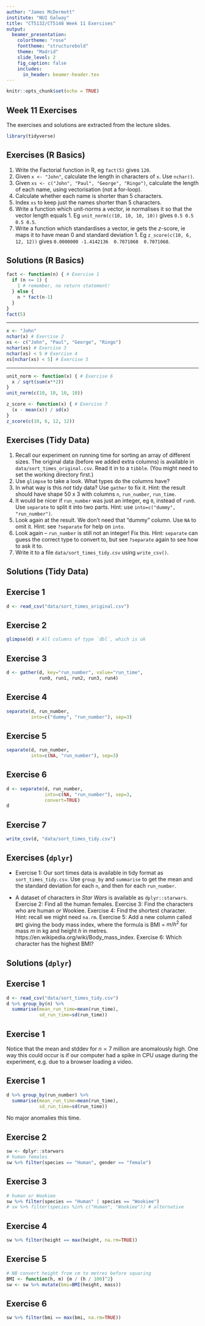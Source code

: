 ```yaml
---
author: "James McDermott"
institute: "NUI Galway"
title: "CT5132/CT5148 Week 11 Exercises"
output:
  beamer_presentation:
    colortheme: "rose"
    fonttheme: "structurebold"
    theme: "Madrid"
    slide_level: 2
    fig_caption: false
    includes:
      in_header: beamer-header.tex
---
```


```r
knitr::opts_chunk$set(echo = TRUE)
```



## Week 11 Exercises

The exercises and solutions are extracted from the lecture slides.

```r
library(tidyverse)
```


## Exercises (R Basics)

1. Write the Factorial function in R, eg `fact(5)` gives `120`.
2. Given `x <- "John"`, calculate the length in characters of `x`. Use `nchar()`.
3. Given `xs <- c("John", "Paul", "George", "Ringo")`,
   calculate the length of each name, using vectorisation (not a for-loop).
4. Calculate whether each name is shorter than 5 characters.
5. Index `xs` to keep just the names shorter than 5 characters.
6. Write a function which unit-norms a vector, ie normalises it so that the vector length equals 1.
   Eg `unit_norm(c(10, 10, 10, 10))` gives `0.5 0.5 0.5 0.5`.
7. Write a function which standardises a vector, ie gets the $z$-score, ie maps it to have mean 0 and standard deviation 1.
Eg `z_score(c(10, 6, 12, 12))` gives `0.0000000 -1.4142136  0.7071068  0.7071068`.




## Solutions (R Basics)

```r
fact <- function(n) { # Exercise 1
  if (n <= 1) {
    1 # remember, no return statement!
  } else {
    n * fact(n-1)
  }
}
fact(5)
```

***

```r
x <- "John"
nchar(x) # Exercise 2
xs <- c("John", "Paul", "George", "Ringo")
nchar(xs) # Exercise 3
nchar(xs) < 5 # Exercise 4
xs[nchar(xs) < 5] # Exercise 5
```

*** 

```r
unit_norm <- function(x) { # Exercise 6
  x / sqrt(sum(x**2))
}
unit_norm(c(10, 10, 10, 10))
```
  
```r
z_score <- function(x) { # Exercise 7
  (x - mean(x)) / sd(x)
}
z_score(c(10, 6, 12, 12))
```


## Exercises (Tidy Data)

1. Recall our experiment on running time for sorting an array of different sizes. The original data (before we added extra columns) is available in `data/sort_times_original.csv`. Read it in to a `tibble`. (You might need to set the working directory first.)
2. Use `glimpse` to take a look. What types do the columns have?
3. In what way is this *not* tidy data? Use `gather` to fix it. Hint: the result should have shape 50 x 3 with columns `n`, `run_number`, `run_time`.
4. It would be nicer if `run_number` was just an integer, eg `0`, instead of `run0`. Use `separate` to split it into two parts. Hint: use `into=c("dummy", "run_number")`. 
5. Look again at the result. We don't need that "dummy" column. Use `NA` to omit it. Hint: see `?separate` for help on `into`.
6. Look again -- `run_number` is still not an integer! Fix this. Hint: `separate` can guess the correct type to convert to, but see `?separate` again to see how to ask it to.
7. Write it to a file `data/sort_times_tidy.csv` using `write_csv()`.

## Solutions (Tidy Data)

## Exercise 1

```r
d <- read_csv("data/sort_times_original.csv") 
```

## Exercise 2

```r
glimpse(d) # All columns of type `dbl`, which is ok
```

## Exercise 3

```r
d <- gather(d, key="run_number", value="run_time", 
            run0, run1, run2, run3, run4) 
```

## Exercise 4

```r
separate(d, run_number, 
         into=c("dummy", "run_number"), sep=3) 
```

## Exercise 5

```r
separate(d, run_number, 
         into=c(NA, "run_number"), sep=3) 
```

## Exercise 6

```r
d <- separate(d, run_number, 
              into=c(NA, "run_number"), sep=3, 
              convert=TRUE)
d
```

## Exercise 7
```r
write_csv(d, "data/sort_times_tidy.csv")
```




## Exercises (`dplyr`)

* Exercise 1: Our sort times data is available in tidy format as `sort_times_tidy.csv`. Use `group_by` and `summarise` to get the mean and the standard deviation for each `n`, and then for each `run_number`. 

* A dataset of characters in *Star Wars* is available as `dplyr::starwars`. Exercise 2: Find all the human females. Exercise 3: Find the characters who are human *or* Wookiee. Exercise 4: Find the shortest character. Hint: recall we might need `na.rm`. Exercise 5: Add a new column called `BMI` giving the body mass index, where the formula is BMI = $m / h^2$ for mass $m$ in kg and height $h$ in metres. https://en.wikipedia.org/wiki/Body_mass_index. Exercise 6: Which character has the highest BMI?

## Solutions (`dplyr`)

## Exercise 1

```r
d <- read_csv("data/sort_times_tidy.csv")
d %>% group_by(n) %>% 
  summarise(mean_run_time=mean(run_time), 
            sd_run_time=sd(run_time))
```

## Exercise 1

Notice that the mean and stddev for $n=7$ million are anomalously high. One way this could occur is if our computer had a spike in CPU usage during the experiment, e.g. due to a browser loading a video.

## Exercise 1
```r
d %>% group_by(run_number) %>% 
  summarise(mean_run_time=mean(run_time), 
            sd_run_time=sd(run_time))
```

No major anomalies this time.


## Exercise 2

```r
sw <- dplyr::starwars
# human females
sw %>% filter(species == "Human", gender == "female") 
```

## Exercise 3

```r
# human or Wookiee
sw %>% filter(species == "Human" | species == "Wookiee") 
# sw %>% filter(species %in% c("Human", "Wookiee")) # alternative
```

## Exercise 4

```r
sw %>% filter(height == max(height, na.rm=TRUE))
```


## Exercise 5
```r
# NB convert height from cm to metres before squaring
BMI <- function(h, m) {m / (h / 100)^2}
sw <- sw %>% mutate(bmi=BMI(height, mass))
```

## Exercise 6
```r
sw %>% filter(bmi == max(bmi, na.rm=TRUE))
```

